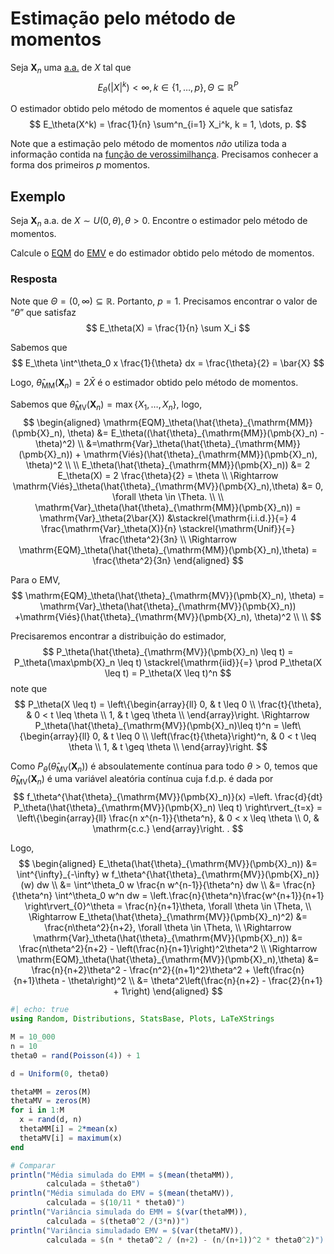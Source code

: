 # Estimação pelo método de momentos

Seja $\boldsymbol{X}_n$ uma [a.a.](populacao-e-amostra.qmd#sec-aa) de $X$ tal que
$$
E_\theta (\lvert X \rvert^k) < \infty, k \in \{1,\dots,p\}, \Theta \subseteq \mathbb{R}^P
$$

O estimador obtido pelo método de momentos é aquele que satisfaz
$$
E_\theta(X^k) = \frac{1}{n} \sum^n_{i=1} X_i^k, k = 1, \dots, p.
$$

Note que a estimação pelo método de momentos *não* utiliza toda a informação contida na
[função de verossimilhança](funcao-verossimilhanca.qmd). Precisamos conhecer a forma dos primeiros $p$ momentos.

## Exemplo

Seja $\boldsymbol{X}_n$ a.a. de $X\sim U(0,\theta), \theta > 0$. Encontre o estimador pelo método de momentos.

Calcule o [EQM](eqm-e-vies.qmd) do [EMV](emv2.qmd) e do estimador obtido pelo método de momentos.

### Resposta

Note que $\Theta = (0,\infty) \subseteq \mathbb{R}$. Portanto, $p=1$. Precisamos encontrar o valor de "$\theta$" que
satisfaz
$$
E_\theta(X) = \frac{1}{n} \sum X_i
$$

Sabemos que
$$
E_\theta \int^\theta_0 x \frac{1}{\theta} dx = \frac{\theta}{2} = \bar{X}
$$

Logo, $\hat{\theta}_{\mathrm{MM}}(\boldsymbol{X}_n) = 2\bar{X}$ é o estimador obtido pelo método de momentos.

Sabemos que $\hat{\theta}_{\mathrm{MV}}(\pmb{X}_n) = \max\{X_1,\dots,X_n\}$, logo,
$$
\begin{aligned}
\mathrm{EQM}_\theta(\hat{\theta}_{\mathrm{MM}}(\pmb{X}_n), \theta) &= E_\theta((\hat{\theta}_{\mathrm{MM}}(\pmb{X}_n) - \theta)^2) \\
&=\mathrm{Var}_\theta(\hat{\theta}_{\mathrm{MM}}(\pmb{X}_n)) + \mathrm{Viés}(\hat{\theta}_{\mathrm{MM}}(\pmb{X}_n), \theta)^2 \\ \\
E_\theta(\hat{\theta}_{\mathrm{MM}}(\pmb{X}_n)) &= 2 E_\theta(X) = 2 \frac{\theta}{2} = \theta \\
\Rightarrow \mathrm{Viés}_\theta(\hat{\theta}_{\mathrm{MV}}(\pmb{X}_n),\theta) &= 0, \forall \theta \in \Theta. \\ \\
\mathrm{Var}_\theta(\hat{\theta}_{\mathrm{MM}}(\pmb{X}_n)) = \mathrm{Var}_\theta(2\bar{X}) &\stackrel{\mathrm{i.i.d.}}{=} 4 \frac{\mathrm{Var}_\theta(X)}{n}
\stackrel{\mathrm{Unif}}{=}  \frac{\theta^2}{3n} \\
\Rightarrow \mathrm{EQM}_\theta(\hat{\theta}_{\mathrm{MM}}(\pmb{X}_n),\theta) = \frac{\theta^2}{3n}
\end{aligned}
$$

Para o EMV,
$$
\mathrm{EQM}_\theta(\hat{\theta}_{\mathrm{MV}}(\pmb{X}_n), \theta) = \mathrm{Var}_\theta(\hat{\theta}_{\mathrm{MV}}(\pmb{X}_n))
+\mathrm{Viés}(\hat{\theta}_{\mathrm{MV}}(\pmb{X}_n), \theta)^2 \\ \\
$$

Precisaremos encontrar a distribuição do estimador,
$$
P_\theta(\hat{\theta}_{\mathrm{MV}}(\pmb{X}_n) \leq t) = P_\theta(\max\pmb{X}_n \leq t) \stackrel{\mathrm{iid}}{=} \prod P_\theta(X \leq t) = P_\theta(X \leq t)^n
$$
note que
$$
P_\theta(X \leq t) = \left\{\begin{array}{ll}
0, & t \leq 0 \\
\frac{t}{\theta}, & 0 < t \leq \theta \\
1, & t \geq \theta \\
\end{array}\right. \Rightarrow P_\theta(\hat{\theta}_{\mathrm{MV}}(\pmb{X}_n)\leq t)^n = \left\{\begin{array}{ll}
0, & t \leq 0 \\
\left(\frac{t}{\theta}\right)^n, & 0 < t \leq \theta \\
1, & t \geq \theta \\
\end{array}\right.
$$

Como $P_\theta(\hat{\theta}_{\mathrm{MV}}(\pmb{X}_n))$ é absoulatemente contínua para todo $\theta > 0$, temos que
$\hat{\theta}_{\mathrm{MV}}(\pmb{X}_n)$ é uma variável aleatória contínua cuja f.d.p. é dada por
$$
f_\theta^{\hat{\theta}_{\mathrm{MV}}(\pmb{X}_n)}(x) =\left. \frac{d}{dt} P_\theta(\hat{\theta}_{\mathrm{MV}}(\pmb{X}_n) \leq t) \right\rvert_{t=x}
= \left\{\begin{array}{ll}
\frac{n x^{n-1}}{\theta^n}, & 0 < x \leq \theta \\
0, & \mathrm{c.c.}
\end{array}\right. .
$$

Logo,
$$
\begin{aligned}
E_\theta(\hat{\theta}_{\mathrm{MV}}(\pmb{X}_n)) &= \int^{\infty}_{-\infty} w f_\theta^{\hat{\theta}_{\mathrm{MV}}(\pmb{X}_n)}(w) dw \\
&= \int^\theta_0 w \frac{n w^{n-1}}{\theta^n} dw \\
&= \frac{n}{\theta^n} \int^\theta_0 w^n dw = \left.\frac{n}{\theta^n}\frac{w^{n+1}}{n+1} \right\rvert_{0}^\theta = \frac{n}{n+1}\theta, \forall \theta \in \Theta, \\
\Rightarrow E_\theta(\hat{\theta}_{\mathrm{MV}}(\pmb{X}_n)^2) &= \frac{n\theta^2}{n+2}, \forall \theta \in \Theta, \\
\Rightarrow \mathrm{Var}_\theta(\hat{\theta}_{\mathrm{MV}}(\pmb{X}_n)) &= \frac{n\theta^2}{n+2} - \left(\frac{n}{n+1}\right)^2\theta^2 \\
\Rightarrow \mathrm{EQM}_\theta(\hat{\theta}_{\mathrm{MV}}(\pmb{X}_n),\theta) &= \frac{n}{n+2}\theta^2 -
\frac{n^2}{(n+1)^2}\theta^2 + \left(\frac{n}{n+1}\theta - \theta\right)^2 \\
&= \theta^2\left(\frac{n}{n+2} - \frac{2}{n+1} + 1\right)
\end{aligned}
$$

```julia
#| echo: true
using Random, Distributions, StatsBase, Plots, LaTeXStrings

M = 10_000
n = 10
theta0 = rand(Poisson(4)) + 1

d = Uniform(0, theta0)

thetaMM = zeros(M)
thetaMV = zeros(M)
for i in 1:M
  x = rand(d, n)
  thetaMM[i] = 2*mean(x)
  thetaMV[i] = maximum(x)
end

# Comparar
println("Média simulada do EMM = $(mean(thetaMM)),
        calculada = $theta0")
println("Média simulada do EMV = $(mean(thetaMV)),
        calculada = $(10/11 * theta0)")
println("Variância simulada do EMM = $(var(thetaMM)),
        calculada = $(theta0^2 /(3*n))")
println("Variância simuladado EMV = $(var(thetaMV)),
        calculada = $(n * theta0^2 / (n+2) - (n/(n+1))^2 * theta0^2)")
```

